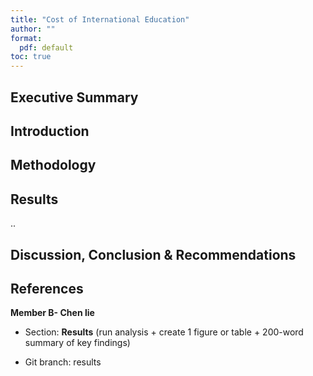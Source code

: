```yaml
---
title: "Cost of International Education"
author: ""
format: 
  pdf: default
toc: true
---
```


## Executive Summary

## Introduction

## Methodology

## Results

..

## Discussion, Conclusion & Recommendations

## References

**Member B- Chen lie**

-   Section: **Results** (run analysis + create 1 figure or table + 200-word summary of key findings)

-   Git branch: results

